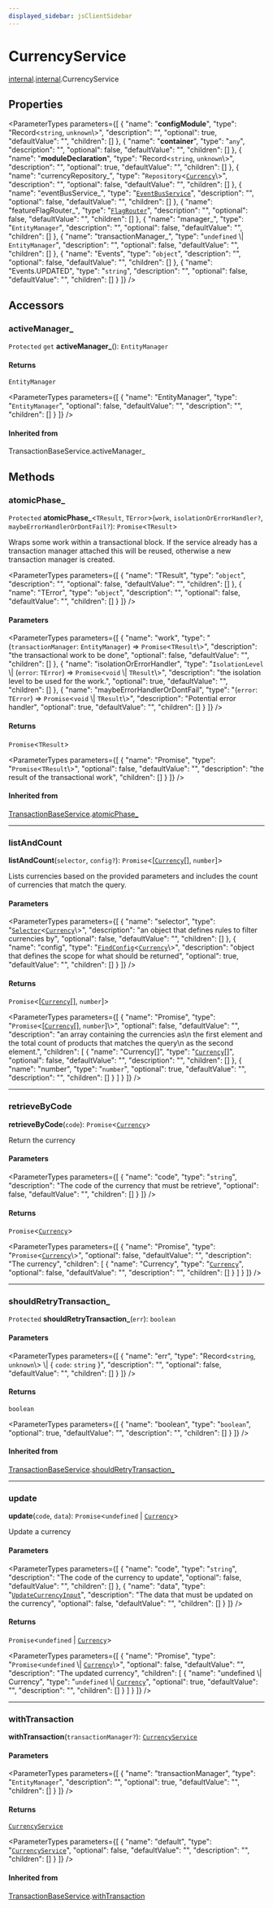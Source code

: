```yaml
---
displayed_sidebar: jsClientSidebar
---
```



# CurrencyService

[internal](../../admin_discounts/modules/admin_discounts.internal.mdx).[internal](../modules/admin_discounts.internal.internal.mdx).CurrencyService

## Properties

<ParameterTypes parameters={[
  {
    "name": "__configModule__",
    "type": "Record<`string`, `unknown`\\>",
    "description": "",
    "optional": true,
    "defaultValue": "",
    "children": []
  },
  {
    "name": "__container__",
    "type": "`any`",
    "description": "",
    "optional": false,
    "defaultValue": "",
    "children": []
  },
  {
    "name": "__moduleDeclaration__",
    "type": "Record<`string`, `unknown`\\>",
    "description": "",
    "optional": true,
    "defaultValue": "",
    "children": []
  },
  {
    "name": "currencyRepository_",
    "type": "`Repository`<[`Currency`](admin_collections.internal.Currency.mdx)\\>",
    "description": "",
    "optional": false,
    "defaultValue": "",
    "children": []
  },
  {
    "name": "eventBusService_",
    "type": "[`EventBusService`](admin_discounts.internal.internal.EventBusService.mdx)",
    "description": "",
    "optional": false,
    "defaultValue": "",
    "children": []
  },
  {
    "name": "featureFlagRouter_",
    "type": "[`FlagRouter`](admin_discounts.internal.FlagRouter.mdx)",
    "description": "",
    "optional": false,
    "defaultValue": "",
    "children": []
  },
  {
    "name": "manager_",
    "type": "`EntityManager`",
    "description": "",
    "optional": false,
    "defaultValue": "",
    "children": []
  },
  {
    "name": "transactionManager_",
    "type": "`undefined` \\| `EntityManager`",
    "description": "",
    "optional": false,
    "defaultValue": "",
    "children": []
  },
  {
    "name": "Events",
    "type": "`object`",
    "description": "",
    "optional": false,
    "defaultValue": "",
    "children": []
  },
  {
    "name": "Events.UPDATED",
    "type": "`string`",
    "description": "",
    "optional": false,
    "defaultValue": "",
    "children": []
  }
]} />

## Accessors

### activeManager\_

`Protected` `get` **activeManager_**(): `EntityManager`

#### Returns

`EntityManager`

<ParameterTypes parameters={[
  {
    "name": "EntityManager",
    "type": "`EntityManager`",
    "optional": false,
    "defaultValue": "",
    "description": "",
    "children": []
  }
]} />

#### Inherited from

TransactionBaseService.activeManager\_

## Methods

### atomicPhase\_

`Protected` **atomicPhase_**<`TResult`, `TError`\>(`work`, `isolationOrErrorHandler?`, `maybeErrorHandlerOrDontFail?`): `Promise`<`TResult`\>

Wraps some work within a transactional block. If the service already has
a transaction manager attached this will be reused, otherwise a new
transaction manager is created.

<ParameterTypes parameters={[
  {
    "name": "TResult",
    "type": "`object`",
    "description": "",
    "optional": false,
    "defaultValue": "",
    "children": []
  },
  {
    "name": "TError",
    "type": "`object`",
    "description": "",
    "optional": false,
    "defaultValue": "",
    "children": []
  }
]} />

#### Parameters

<ParameterTypes parameters={[
  {
    "name": "work",
    "type": "(`transactionManager`: `EntityManager`) => `Promise`<`TResult`\\>",
    "description": "the transactional work to be done",
    "optional": false,
    "defaultValue": "",
    "children": []
  },
  {
    "name": "isolationOrErrorHandler",
    "type": "`IsolationLevel` \\| (`error`: `TError`) => `Promise`<`void` \\| `TResult`\\>",
    "description": "the isolation level to be used for the work.",
    "optional": true,
    "defaultValue": "",
    "children": []
  },
  {
    "name": "maybeErrorHandlerOrDontFail",
    "type": "(`error`: `TError`) => `Promise`<`void` \\| `TResult`\\>",
    "description": "Potential error handler",
    "optional": true,
    "defaultValue": "",
    "children": []
  }
]} />

#### Returns

`Promise`<`TResult`\>

<ParameterTypes parameters={[
  {
    "name": "Promise",
    "type": "`Promise`<`TResult`\\>",
    "optional": false,
    "defaultValue": "",
    "description": "the result of the transactional work",
    "children": []
  }
]} />

#### Inherited from

[TransactionBaseService](admin_discounts.internal.internal.TransactionBaseService.mdx).[atomicPhase_](admin_discounts.internal.internal.TransactionBaseService.mdx#atomicphase_)

___

### listAndCount

**listAndCount**(`selector`, `config?`): `Promise`<[[`Currency`](admin_collections.internal.Currency.mdx)[], `number`]\>

Lists currencies based on the provided parameters and includes the count of
currencies that match the query.

#### Parameters

<ParameterTypes parameters={[
  {
    "name": "selector",
    "type": "[`Selector`](../modules/admin_discounts.internal.internal.mdx#selector)<[`Currency`](admin_collections.internal.Currency.mdx)\\>",
    "description": "an object that defines rules to filter currencies by",
    "optional": false,
    "defaultValue": "",
    "children": []
  },
  {
    "name": "config",
    "type": "[`FindConfig`](../interfaces/admin_discounts.internal.internal.FindConfig.mdx)<[`Currency`](admin_collections.internal.Currency.mdx)\\>",
    "description": "object that defines the scope for what should be returned",
    "optional": true,
    "defaultValue": "",
    "children": []
  }
]} />

#### Returns

`Promise`<[[`Currency`](admin_collections.internal.Currency.mdx)[], `number`]\>

<ParameterTypes parameters={[
  {
    "name": "Promise",
    "type": "`Promise`<[[`Currency`](admin_collections.internal.Currency.mdx)[], `number`]\\>",
    "optional": false,
    "defaultValue": "",
    "description": "an array containing the currencies as\n  the first element and the total count of products that matches the query\n  as the second element.",
    "children": [
      {
        "name": "Currency[]",
        "type": "[`Currency`](admin_collections.internal.Currency.mdx)[]",
        "optional": false,
        "defaultValue": "",
        "description": "",
        "children": []
      },
      {
        "name": "number",
        "type": "`number`",
        "optional": true,
        "defaultValue": "",
        "description": "",
        "children": []
      }
    ]
  }
]} />

___

### retrieveByCode

**retrieveByCode**(`code`): `Promise`<[`Currency`](admin_collections.internal.Currency.mdx)\>

Return the currency

#### Parameters

<ParameterTypes parameters={[
  {
    "name": "code",
    "type": "`string`",
    "description": "The code of the currency that must be retrieve",
    "optional": false,
    "defaultValue": "",
    "children": []
  }
]} />

#### Returns

`Promise`<[`Currency`](admin_collections.internal.Currency.mdx)\>

<ParameterTypes parameters={[
  {
    "name": "Promise",
    "type": "`Promise`<[`Currency`](admin_collections.internal.Currency.mdx)\\>",
    "optional": false,
    "defaultValue": "",
    "description": "The currency",
    "children": [
      {
        "name": "Currency",
        "type": "[`Currency`](admin_collections.internal.Currency.mdx)",
        "optional": false,
        "defaultValue": "",
        "description": "",
        "children": []
      }
    ]
  }
]} />

___

### shouldRetryTransaction\_

`Protected` **shouldRetryTransaction_**(`err`): `boolean`

#### Parameters

<ParameterTypes parameters={[
  {
    "name": "err",
    "type": "Record<`string`, `unknown`\\> \\| { `code`: `string`  }",
    "description": "",
    "optional": false,
    "defaultValue": "",
    "children": []
  }
]} />

#### Returns

`boolean`

<ParameterTypes parameters={[
  {
    "name": "boolean",
    "type": "`boolean`",
    "optional": true,
    "defaultValue": "",
    "description": "",
    "children": []
  }
]} />

#### Inherited from

[TransactionBaseService](admin_discounts.internal.internal.TransactionBaseService.mdx).[shouldRetryTransaction_](admin_discounts.internal.internal.TransactionBaseService.mdx#shouldretrytransaction_)

___

### update

**update**(`code`, `data`): `Promise`<`undefined` \| [`Currency`](admin_collections.internal.Currency.mdx)\>

Update a currency

#### Parameters

<ParameterTypes parameters={[
  {
    "name": "code",
    "type": "`string`",
    "description": "The code of the currency to update",
    "optional": false,
    "defaultValue": "",
    "children": []
  },
  {
    "name": "data",
    "type": "[`UpdateCurrencyInput`](../../admin_discounts/modules/admin_discounts.internal.mdx#updatecurrencyinput)",
    "description": "The data that must be updated on the currency",
    "optional": false,
    "defaultValue": "",
    "children": []
  }
]} />

#### Returns

`Promise`<`undefined` \| [`Currency`](admin_collections.internal.Currency.mdx)\>

<ParameterTypes parameters={[
  {
    "name": "Promise",
    "type": "`Promise`<`undefined` \\| [`Currency`](admin_collections.internal.Currency.mdx)\\>",
    "optional": false,
    "defaultValue": "",
    "description": "The updated currency",
    "children": [
      {
        "name": "undefined \\| Currency",
        "type": "`undefined` \\| [`Currency`](admin_collections.internal.Currency.mdx)",
        "optional": true,
        "defaultValue": "",
        "description": "",
        "children": []
      }
    ]
  }
]} />

___

### withTransaction

**withTransaction**(`transactionManager?`): [`CurrencyService`](admin_discounts.internal.internal.CurrencyService.mdx)

#### Parameters

<ParameterTypes parameters={[
  {
    "name": "transactionManager",
    "type": "`EntityManager`",
    "description": "",
    "optional": true,
    "defaultValue": "",
    "children": []
  }
]} />

#### Returns

[`CurrencyService`](admin_discounts.internal.internal.CurrencyService.mdx)

<ParameterTypes parameters={[
  {
    "name": "default",
    "type": "[`CurrencyService`](admin_discounts.internal.internal.CurrencyService.mdx)",
    "optional": false,
    "defaultValue": "",
    "description": "",
    "children": []
  }
]} />

#### Inherited from

[TransactionBaseService](admin_discounts.internal.internal.TransactionBaseService.mdx).[withTransaction](admin_discounts.internal.internal.TransactionBaseService.mdx#withtransaction)
